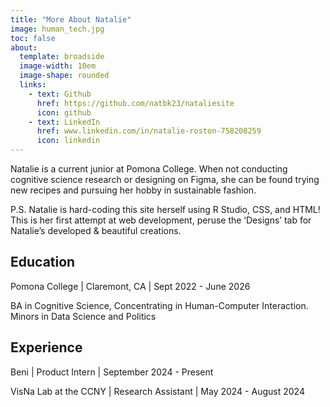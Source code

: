 ```yaml
---
title: "More About Natalie"
image: human_tech.jpg
toc: false
about: 
  template: broadside
  image-width: 10em
  image-shape: rounded
  links:
    - text: Github
      href: https://github.com/natbk23/nataliesite
      icon: github
    - text: LinkedIn
      href: www.linkedin.com/in/natalie-roston-758208259
      icon: linkedin
---
```


Natalie is a current junior at Pomona College. When not conducting cognitive science research or designing on Figma, she can be found trying new recipes and pursuing her hobby in sustainable fashion.

P.S. Natalie is hard-coding this site herself using R Studio, CSS, and HTML! This is her first attempt at web development, peruse the 'Designs' tab for Natalie's developed & beautiful creations.

## Education

Pomona College \| Claremont, CA \| Sept 2022 - June 2026

BA in Cognitive Science, Concentrating in Human-Computer Interaction. Minors in Data Science and Politics

## Experience

Beni \| Product Intern \| September 2024 - Present

VisNa Lab at the CCNY \| Research Assistant \| May 2024 - August 2024
